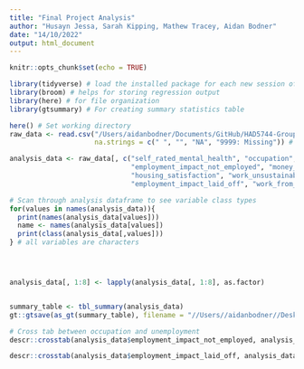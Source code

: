 ```yaml
---
title: "Final Project Analysis"
author: "Husayn Jessa, Sarah Kipping, Mathew Tracey, Aidan Bodner"
date: "14/10/2022"
output: html_document
---
```


```r
knitr::opts_chunk$set(echo = TRUE)
```

```r
library(tidyverse) # load the installed package for each new session of R
library(broom) # helps for storing regression output
library(here) # for file organization
library(gtsummary) # For creating summary statistics table

```

```r
here() # Set working directory
raw_data <- read.csv("/Users/aidanbodner/Documents/GitHub/HAD5744-Group-Project/1. Data/data.csv", 
                     na.strings = c(" ", "", "NA", "9999: Missing")) # Load original data

analysis_data <- raw_data[, c("self_rated_mental_health", "occupation",
                              "employment_impact_not_employed", "money_concerned",
                              "housing_satisfaction", "work_unsustainable",
                              "employment_impact_laid_off", "work_from_home")]

# Scan through analysis dataframe to see variable class types
for(values in names(analysis_data)){
  print(names(analysis_data[values]))
  name <- names(analysis_data[values])
  print(class(analysis_data[,values]))
} # all variables are characters




analysis_data[, 1:8] <- lapply(analysis_data[, 1:8], as.factor)



```


```r
summary_table <- tbl_summary(analysis_data)
gt::gtsave(as_gt(summary_table), filename = "//Users//aidanbodner//Desktop//Summary.png")

# Cross tab between occupation and unemployment
descr::crosstab(analysis_data$employment_impact_not_employed, analysis_data$employment_impact_laid_off)

descr::crosstab(analysis_data$employment_impact_laid_off, analysis_data$work_from_home)


```

